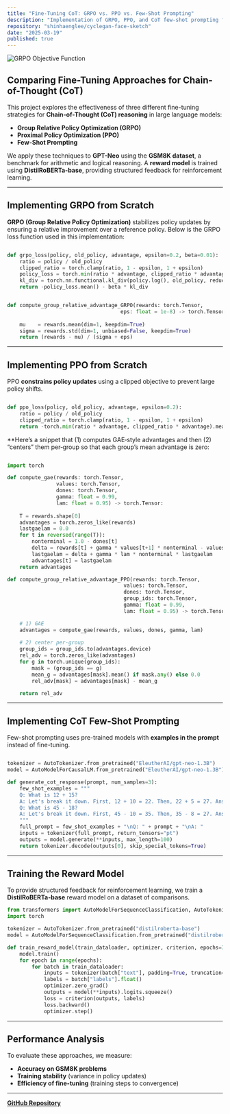 ```yaml
---
title: "Fine-Tuning CoT: GRPO vs. PPO vs. Few-Shot Prompting"
description: "Implementation of GRPO, PPO, and CoT few-shot prompting from scratch to compare fine-tuning approaches for Chain-of-Thought reasoning in GPT-Neo using the GSM8K dataset."
repository: "shinhaenglee/cyclegan-face-sketch"
date: "2025-03-19"
published: true
---
```


![GRPO Objective Function](./image.png)

##  Comparing Fine-Tuning Approaches for Chain-of-Thought (CoT)

This project explores the effectiveness of three different fine-tuning strategies for **Chain-of-Thought (CoT) reasoning** in large language models:

- **Group Relative Policy Optimization (GRPO)**
- **Proximal Policy Optimization (PPO)**
- **Few-Shot Prompting**

We apply these techniques to **GPT-Neo** using the **GSM8K dataset**, a benchmark for arithmetic and logical reasoning. A **reward model** is trained using **DistilRoBERTa-base**, providing structured feedback for reinforcement learning.

---

##  Implementing GRPO from Scratch

**GRPO (Group Relative Policy Optimization)** stabilizes policy updates by ensuring a relative improvement over a reference policy. Below is the GRPO loss function used in this implementation:

```python

def grpo_loss(policy, old_policy, advantage, epsilon=0.2, beta=0.01):
    ratio = policy / old_policy
    clipped_ratio = torch.clamp(ratio, 1 - epsilon, 1 + epsilon)
    policy_loss = torch.min(ratio * advantage, clipped_ratio * advantage)
    kl_div = torch.nn.functional.kl_div(policy.log(), old_policy, reduction="batchmean")
    return -policy_loss.mean() - beta * kl_div


def compute_group_relative_advantage_GRPO(rewards: torch.Tensor,
                                     eps: float = 1e-8) -> torch.Tensor:
                                     
    mu    = rewards.mean(dim=1, keepdim=True)
    sigma = rewards.std(dim=1, unbiased=False, keepdim=True)
    return (rewards - mu) / (sigma + eps)


```
---

##  Implementing PPO from Scratch

PPO **constrains policy updates** using a clipped objective to prevent large policy shifts.

```python

def ppo_loss(policy, old_policy, advantage, epsilon=0.2):
    ratio = policy / old_policy
    clipped_ratio = torch.clamp(ratio, 1 - epsilon, 1 + epsilon)
    return -torch.min(ratio * advantage, clipped_ratio * advantage).mean()

```

**Here’s a snippet that (1) computes GAE‐style advantages and then (2) “centers” them per‐group so that each group’s mean advantage is zero:

```python

import torch

def compute_gae(rewards: torch.Tensor,
                values: torch.Tensor,
                dones: torch.Tensor,
                gamma: float = 0.99,
                lam: float = 0.95) -> torch.Tensor:
    
    T = rewards.shape[0]
    advantages = torch.zeros_like(rewards)
    lastgaelam = 0.0
    for t in reversed(range(T)):
        nonterminal = 1.0 - dones[t]
        delta = rewards[t] + gamma * values[t+1] * nonterminal - values[t]
        lastgaelam = delta + gamma * lam * nonterminal * lastgaelam
        advantages[t] = lastgaelam
    return advantages

def compute_group_relative_advantage_PPO(rewards: torch.Tensor,
                                      values: torch.Tensor,
                                      dones: torch.Tensor,
                                      group_ids: torch.Tensor,
                                      gamma: float = 0.99,
                                      lam: float = 0.95) -> torch.Tensor:

    # 1) GAE
    advantages = compute_gae(rewards, values, dones, gamma, lam)
    
    # 2) center per-group
    group_ids = group_ids.to(advantages.device)
    rel_adv = torch.zeros_like(advantages)
    for g in torch.unique(group_ids):
        mask = (group_ids == g)
        mean_g = advantages[mask].mean() if mask.any() else 0.0
        rel_adv[mask] = advantages[mask] - mean_g

    return rel_adv


```

---

##  Implementing CoT Few-Shot Prompting

Few-shot prompting uses pre-trained models with **examples in the prompt** instead of fine-tuning.

```python

tokenizer = AutoTokenizer.from_pretrained("EleutherAI/gpt-neo-1.3B")
model = AutoModelForCausalLM.from_pretrained("EleutherAI/gpt-neo-1.3B")

def generate_cot_response(prompt, num_samples=3):
    few_shot_examples = """
    Q: What is 12 + 15?
    A: Let's break it down. First, 12 + 10 = 22. Then, 22 + 5 = 27. Answer: 27.
    Q: What is 45 - 18?
    A: Let's break it down. First, 45 - 10 = 35. Then, 35 - 8 = 27. Answer: 27.
    """
    full_prompt = few_shot_examples + "\nQ: " + prompt + "\nA: "
    inputs = tokenizer(full_prompt, return_tensors="pt")
    outputs = model.generate(**inputs, max_length=100)
    return tokenizer.decode(outputs[0], skip_special_tokens=True)
```

---

##  Training the Reward Model

To provide structured feedback for reinforcement learning, we train a **DistilRoBERTa-base** reward model on a dataset of comparisons.

```python
from transformers import AutoModelForSequenceClassification, AutoTokenizer
import torch

tokenizer = AutoTokenizer.from_pretrained("distilroberta-base")
model = AutoModelForSequenceClassification.from_pretrained("distilroberta-base", num_labels=1)

def train_reward_model(train_dataloader, optimizer, criterion, epochs=3):
    model.train()
    for epoch in range(epochs):
        for batch in train_dataloader:
            inputs = tokenizer(batch["text"], padding=True, truncation=True, return_tensors="pt")
            labels = batch["labels"].float()
            optimizer.zero_grad()
            outputs = model(**inputs).logits.squeeze()
            loss = criterion(outputs, labels)
            loss.backward()
            optimizer.step()
```

---

##  Performance Analysis

To evaluate these approaches, we measure:
- **Accuracy on GSM8K problems**
- **Training stability** (variance in policy updates)
- **Efficiency of fine-tuning** (training steps to convergence)



---

 **[GitHub Repository](https://github.com/OneOfCosmosMostWanted)**

